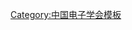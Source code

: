 {{Navbox
| name   = 中国电子学会第二届理事会
| title  = [[中国电子学会]]第二届理事会
| above  = 1979年－1983年
| bodyclass = hlist
| group1 = 理事长
| list1  = [[刘寅 (1910年)|刘　寅]]
| group2 = 副理事长
| list2  = 
* [[朱物华]]
* [[蔡金涛]]
* [[马大猷]]
* [[卢宗澄]]
* [[王士光]]
* [[孙俊人]]
* [[冯秉铨]]
| group3 = 秘书长
| list3  = [[孙俊人]]（兼）
| group4 = 
| list4  = 
| group5 = 
| list5  = 
| group6 = 
| list6  = 
}}<noinclude>
{{collapsible option}}
[[Category:中国电子学会模板]]
</noinclude>